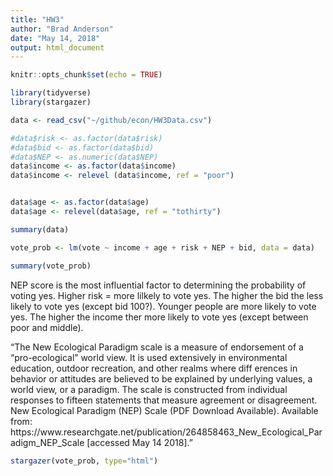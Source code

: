 ```yaml
---
title: "HW3"
author: "Brad Anderson"
date: "May 14, 2018"
output: html_document
---
```


```r
knitr::opts_chunk$set(echo = TRUE)
```

```r

library(tidyverse)
library(stargazer)

data <- read_csv("~/github/econ/HW3Data.csv")
```

```r

#data$risk <- as.factor(data$risk)
#data$bid <- as.factor(data$bid)
#data$NEP <- as.numeric(data$NEP)
data$income <- as.factor(data$income)
data$income <- relevel (data$income, ref = "poor")


data$age <- as.factor(data$age)
data$age <- relevel(data$age, ref = "tothirty")

summary(data)

```



```r

vote_prob <- lm(vote ~ income + age + risk + NEP + bid, data = data)

summary(vote_prob)
```
NEP score is the most influential factor to determining the probability of voting yes. Higher risk = more lilkely to vote yes. The higher the bid the less likely to vote yes (except bid 100?). Younger people are more likely to vote yes. The higher the income ther more likely to vote yes (except between poor and middle). 

"The New Ecological Paradigm scale is a measure of endorsement of a “pro-ecological” world view. It is used extensively in environmental education, outdoor recreation, and other realms where diff erences in behavior or attitudes are believed to be explained by underlying values, a world view, or a paradigm. The scale is constructed from individual responses to fifteen statements that measure agreement or disagreement. New Ecological Paradigm (NEP) Scale (PDF Download Available). Available from: https://www.researchgate.net/publication/264858463_New_Ecological_Paradigm_NEP_Scale [accessed May 14 2018]."

```r

stargazer(vote_prob, type="html")

```

